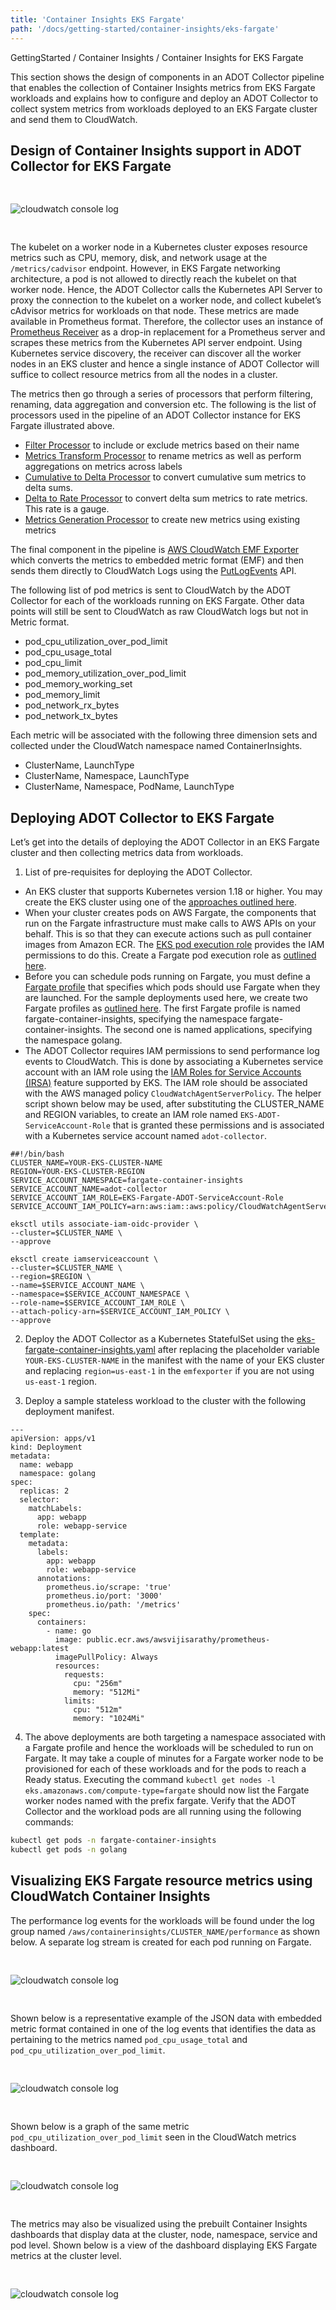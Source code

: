 ```yaml
---
title: 'Container Insights EKS Fargate'
path: '/docs/getting-started/container-insights/eks-fargate'
---
```



<p>
    GettingStarted / <Link to="/docs/getting-started/container-insights">Container Insights</Link> / <Link to="/docs/getting-started/container-insights#collecting-fargate-metrics">Container Insights for EKS Fargate</Link>
</p>

This section shows the design of components in an ADOT Collector pipeline that enables the collection of Container Insights metrics from EKS Fargate workloads and explains how to configure and deploy an ADOT Collector to collect system metrics from workloads deployed to an EKS Fargate cluster and send them to CloudWatch.

## Design of Container Insights support in ADOT Collector for EKS Fargate

<img src={designImg} alt="cloudwatch console log" style="margin: 30px 0;"/>

The kubelet on a worker node in a Kubernetes cluster exposes resource metrics such as CPU, memory, disk, and network usage at the `/metrics/cadvisor` endpoint. However, in EKS Fargate networking architecture, a pod is not allowed to directly reach the kubelet on that worker node. Hence, the ADOT Collector calls the Kubernetes API Server to proxy the connection to the kubelet on a worker node, and collect kubelet’s cAdvisor metrics for workloads on that node. These metrics are made available in Prometheus format. Therefore, the collector uses an instance of [Prometheus Receiver](https://github.com/open-telemetry/opentelemetry-collector-contrib/tree/main/receiver/prometheusreceiver) as a drop-in replacement for a Prometheus server and scrapes these metrics from the Kubernetes API server endpoint. Using Kubernetes service discovery, the receiver can discover all the worker nodes in an EKS cluster and hence a single instance of ADOT Collector will suffice to collect resource metrics from all the nodes in a cluster.

The metrics then go through a series of processors that perform filtering, renaming, data aggregation and conversion etc. The following is the list of processors used in the pipeline of an ADOT Collector instance for EKS Fargate illustrated above.

* [Filter Processor](https://github.com/open-telemetry/opentelemetry-collector-contrib/tree/main/processor/filterprocessor) to include or exclude metrics based on their name
* [Metrics Transform Processor](https://github.com/open-telemetry/opentelemetry-collector-contrib/tree/main/processor/metricstransformprocessor) to rename metrics as well as perform aggregations on metrics across labels
* [Cumulative to Delta Processor](https://github.com/open-telemetry/opentelemetry-collector-contrib/tree/main/processor/cumulativetodeltaprocessor) to convert cumulative sum metrics to delta sums.
* [Delta to Rate Processor](https://github.com/open-telemetry/opentelemetry-collector-contrib/tree/main/processor/deltatorateprocessor) to convert delta sum metrics to rate metrics. This rate is a gauge.
* [Metrics Generation Processor](https://github.com/open-telemetry/opentelemetry-collector-contrib/tree/main/processor/metricsgenerationprocessor) to create new metrics using existing metrics

The final component in the pipeline is [AWS CloudWatch EMF Exporter](https://github.com/open-telemetry/opentelemetry-collector-contrib/tree/main/exporter/awsemfexporter) which converts the metrics to embedded metric format (EMF) and then sends them directly to CloudWatch Logs using the [PutLogEvents](https://docs.aws.amazon.com/AmazonCloudWatchLogs/latest/APIReference/API_PutLogEvents.html) API.

The following list of pod metrics is sent to CloudWatch by the ADOT Collector for each of the workloads running on EKS Fargate. Other data points will still be sent to CloudWatch as raw CloudWatch logs but not in Metric format.

* pod_cpu_utilization_over_pod_limit
* pod_cpu_usage_total
* pod_cpu_limit
* pod_memory_utilization_over_pod_limit
* pod_memory_working_set
* pod_memory_limit
* pod_network_rx_bytes
* pod_network_tx_bytes

Each metric will be associated with the following three dimension sets and collected under the CloudWatch namespace named ContainerInsights.

* ClusterName, LaunchType
* ClusterName, Namespace, LaunchType
* ClusterName, Namespace, PodName, LaunchType

## Deploying ADOT Collector to EKS Fargate

Let’s get into the details of deploying the ADOT Collector in an EKS Fargate cluster and then collecting metrics data from workloads.

1. List of pre-requisites for deploying the ADOT Collector.

* An EKS cluster that supports Kubernetes version 1.18 or higher. You may create the EKS cluster using one of the [approaches outlined here](https://docs.aws.amazon.com/eks/latest/userguide/create-cluster.html).
* When your cluster creates pods on AWS Fargate, the components that run on the Fargate infrastructure must make calls to AWS APIs on your behalf. This is so that they can execute actions such as pull container images from Amazon ECR. The [EKS pod execution role](https://docs.aws.amazon.com/eks/latest/userguide/pod-execution-role.html) provides the IAM permissions to do this. Create a Fargate pod execution role as [outlined here](https://docs.aws.amazon.com/eks/latest/userguide/fargate-getting-started.html#fargate-sg-pod-execution-role).
* Before you can schedule pods running on Fargate, you must define a [Fargate profile](https://docs.aws.amazon.com/eks/latest/userguide/fargate-profile.html) that specifies which pods should use Fargate when they are launched. For the sample deployments used here, we create two Fargate profiles as [outlined here](https://docs.aws.amazon.com/eks/latest/userguide/fargate-getting-started.html#fargate-gs-create-profile).  The first Fargate profile is named fargate-container-insights, specifying the namespace fargate-container-insights. The second one is named applications, specifying the namespace golang.
* The ADOT Collector requires IAM permissions to send performance log events to CloudWatch. This is done by associating a Kubernetes service account with an IAM role using the [IAM Roles for Service Accounts (IRSA)](https://docs.aws.amazon.com/eks/latest/userguide/iam-roles-for-service-accounts.html) feature supported by EKS. The IAM role should be associated with the AWS managed policy `CloudWatchAgentServerPolicy`. The helper script shown below may be used, after substituting the CLUSTER_NAME and REGION variables, to create an IAM role named `EKS-ADOT-ServiceAccount-Role` that is granted these permissions and is associated with a Kubernetes service account named `adot-collector`.

```
##!/bin/bash
CLUSTER_NAME=YOUR-EKS-CLUSTER-NAME
REGION=YOUR-EKS-CLUSTER-REGION
SERVICE_ACCOUNT_NAMESPACE=fargate-container-insights
SERVICE_ACCOUNT_NAME=adot-collector
SERVICE_ACCOUNT_IAM_ROLE=EKS-Fargate-ADOT-ServiceAccount-Role
SERVICE_ACCOUNT_IAM_POLICY=arn:aws:iam::aws:policy/CloudWatchAgentServerPolicy

eksctl utils associate-iam-oidc-provider \
--cluster=$CLUSTER_NAME \
--approve

eksctl create iamserviceaccount \
--cluster=$CLUSTER_NAME \
--region=$REGION \
--name=$SERVICE_ACCOUNT_NAME \
--namespace=$SERVICE_ACCOUNT_NAMESPACE \
--role-name=$SERVICE_ACCOUNT_IAM_ROLE \
--attach-policy-arn=$SERVICE_ACCOUNT_IAM_POLICY \
--approve
```

2. Deploy the ADOT Collector as a Kubernetes StatefulSet using the [eks-fargate-container-insights.yaml](https://github.com/aws-observability/aws-otel-collector/blob/main/deployment-template/eks/eks-fargate-container-insights.yaml) after replacing the placeholder variable `YOUR-EKS-CLUSTER-NAME` in the manifest with the name of your EKS cluster and replacing `region=us-east-1` in the `emfexporter` if you are not using `us-east-1` region.

3. Deploy a sample stateless workload to the cluster with the following deployment manifest.

```
---
apiVersion: apps/v1
kind: Deployment
metadata:
  name: webapp
  namespace: golang
spec:
  replicas: 2
  selector:
    matchLabels:
      app: webapp
      role: webapp-service
  template:
    metadata:
      labels:
        app: webapp
        role: webapp-service
      annotations:
        prometheus.io/scrape: 'true'
        prometheus.io/port: '3000'
        prometheus.io/path: '/metrics'
    spec:
      containers:
        - name: go
          image: public.ecr.aws/awsvijisarathy/prometheus-webapp:latest
          imagePullPolicy: Always
          resources:
            requests:
              cpu: "256m"
              memory: "512Mi"
            limits:
              cpu: "512m"
              memory: "1024Mi"
```

4. The above deployments are both targeting a namespace associated with a Fargate profile and hence the workloads will be scheduled to run on Fargate. It may take a couple of minutes for a Fargate worker node to be provisioned for each of these workloads and for the pods to reach a Ready status. Executing the command
`kubectl get nodes -l eks.amazonaws.com/compute-type=fargate` should now list the Fargate worker nodes named with the prefix fargate. Verify that the ADOT Collector and the workload pods are all running using the following commands:

```bash
kubectl get pods -n fargate-container-insights
kubectl get pods -n golang
```

## Visualizing EKS Fargate resource metrics using CloudWatch Container Insights

The performance log events for the workloads will be found under the log group named
`/aws/containerinsights/CLUSTER_NAME/performance` as shown below. A separate log stream is created for each pod running on Fargate.

<img src={performanceImg} alt="cloudwatch console log" style="margin: 30px 0;"/>

Shown below is a representative example of the JSON data with embedded metric format contained in one of the log events that identifies the data as pertaining to the metrics named `pod_cpu_usage_total` and `pod_cpu_utilization_over_pod_limit`.

<img src={logEventImg} alt="cloudwatch console log" style="margin: 30px 0;"/>

Shown below is a graph of the same metric `pod_cpu_utilization_over_pod_limit` seen in the CloudWatch metrics dashboard.

<img src={ADOTMetricsImg} alt="cloudwatch console log" style="margin: 30px 0;"/>

The metrics may also be visualized using the prebuilt Container Insights dashboards that display data at the cluster, node, namespace, service and pod level. Shown below is a view of the dashboard displaying EKS Fargate metrics at the cluster level.

<img src={clusterImg} alt="cloudwatch console log" style="margin: 30px 0;"/>
